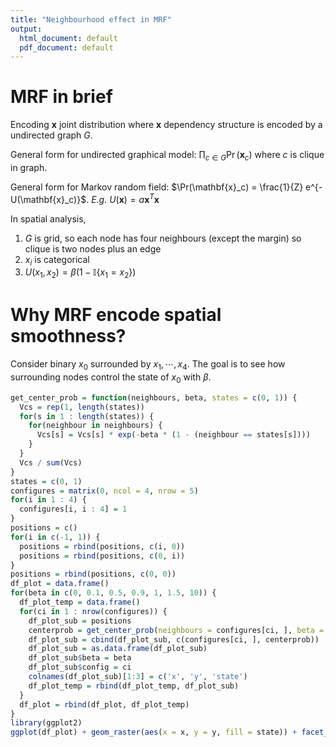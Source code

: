 ```yaml
---
title: "Neighbourhood effect in MRF"
output:
  html_document: default
  pdf_document: default
---
```


# MRF in brief

Encoding $\mathbf{x}$ joint distribution where $\mathbf{x}$ dependency structure is encoded by a undirected graph $G$.

General form for undirected graphical model: $\prod_{c \in G} \Pr(\mathbf{x}_c)$ where $c$ is clique in graph.

General form for Markov random field: $\Pr(\mathbf{x}_c) = \frac{1}{Z} e^{-U(\mathbf{x}_c)}$. *E.g.* $U(\mathbf{x}) = a \mathbf{x}^T \mathbf{x}$

In spatial analysis,

1. $G$ is grid, so each node has four neighbours (except the margin) so clique is two nodes plus an edge
2. $x_i$ is categorical
3. $U(x_1, x_2) = \beta (1 - \mathbb{I}\{x_1 = x_2\})$ 


# Why MRF encode spatial smoothness?

Consider binary $x_0$ surrounded by $x_1, \cdots, x_4$. The goal is to see how surrounding nodes control the state of $x_0$ with $\beta$.

```r
get_center_prob = function(neighbours, beta, states = c(0, 1)) {
  Vcs = rep(1, length(states))
  for(s in 1 : length(states)) {
    for(neighbour in neighbours) {
      Vcs[s] = Vcs[s] * exp(-beta * (1 - (neighbour == states[s])))
    }
  }
  Vcs / sum(Vcs)
}
states = c(0, 1)
configures = matrix(0, ncol = 4, nrow = 5)
for(i in 1 : 4) {
  configures[i, i : 4] = 1
}
positions = c()
for(i in c(-1, 1)) {
  positions = rbind(positions, c(i, 0))
  positions = rbind(positions, c(0, i))
}
positions = rbind(positions, c(0, 0))
df_plot = data.frame()
for(beta in c(0, 0.1, 0.5, 0.9, 1, 1.5, 10)) {
  df_plot_temp = data.frame()
  for(ci in 1 : nrow(configures)) {
    df_plot_sub = positions
    centerprob = get_center_prob(neighbours = configures[ci, ], beta = beta)[2]
    df_plot_sub = cbind(df_plot_sub, c(configures[ci, ], centerprob))
    df_plot_sub = as.data.frame(df_plot_sub)
    df_plot_sub$beta = beta
    df_plot_sub$config = ci
    colnames(df_plot_sub)[1:3] = c('x', 'y', 'state')
    df_plot_temp = rbind(df_plot_temp, df_plot_sub)
  }
  df_plot = rbind(df_plot, df_plot_temp)
}
library(ggplot2)
ggplot(df_plot) + geom_raster(aes(x = x, y = y, fill = state)) + facet_grid(config ~ beta) + scale_fill_gradient2(low = 'blue', high = 'red', mid = 'white', midpoint = 0.5)
```